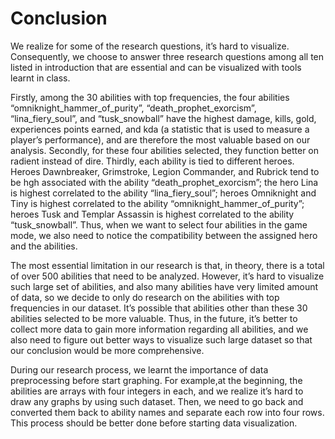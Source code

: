 # Conclusion

We realize for some of the research questions, it's hard to visualize. Consequently, we choose to answer three research questions among all ten listed in introduction that are essential and can be visualized with tools learnt in class. 

Firstly, among the 30 abilities with top frequencies, the four abilities "omniknight_hammer_of_purity", "death_prophet_exorcism", "lina_fiery_soul", and "tusk_snowball" have the highest damage, kills, gold, experiences points earned, and kda (a statistic that is used to measure a player's performance), and are therefore the most valuable based on our analysis. Secondly, for these four abilities selected, they function better on radient instead of dire. Thirdly, each ability is tied to different heroes. Heroes Dawnbreaker, Grimstroke, Legion Commander, and Rubrick tend to be hgh associated with the ability "death_prophet_exorcism"; the hero Lina is highest correlated to the ability "lina_fiery_soul"; heroes Omniknight and Tiny is highest correlated to the ability "omniknight_hammer_of_purity"; heroes Tusk and Templar Assassin is highest correlated to the ability "tusk_snowball". Thus, when we want to select four abilities in the game mode, we also need to notice the compatibility between the assigned hero and the abilities. 

The most essential limitation in our research is that, in theory, there is a total of over 500 abilities that need to be analyzed. However, it's hard to visualize such large set of abilities, and also many abilities have very limited amount of data, so we decide to only do research on the abilities with top frequencies in our dataset. It's possible that abilities other than these 30 abilities selected to be more valuable. Thus, in the future, it's better to collect more data to gain more information regarding all abilities, and we also need to figure out better ways to visualize such large dataset so that our conclusion would be more comprehensive.

During our research process, we learnt the importance of data preprocessing before start graphing. For example,at the beginning, the abilities are arrays with four integers in each, and we realize it's hard to draw any graphs by using such dataset. Then, we need to go back and converted them back to ability names and separate each row into four rows. This process should be better done before starting data visualization. 

